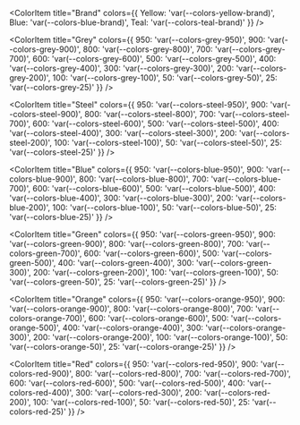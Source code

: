 
<Meta title="Lucy/Color Palette" />

<ColorPalette>
  <ColorItem
    title="Base"
    colors={{
      Black: 'var(--colors-base-black)',
      White: 'var(--colors-base-white)'
    }}
  />

  <ColorItem
    title="Brand"
    colors={{
      Yellow: 'var(--colors-yellow-brand)',
      Blue: 'var(--colors-blue-brand)',
      Teal: 'var(--colors-teal-brand)'
    }}
  />

  <ColorItem
    title="Grey"
    colors={{
      950: 'var(--colors-grey-950)',
      900: 'var(--colors-grey-900)',
      800: 'var(--colors-grey-800)',
      700: 'var(--colors-grey-700)',
      600: 'var(--colors-grey-600)',
      500: 'var(--colors-grey-500)',
      400: 'var(--colors-grey-400)',
      300: 'var(--colors-grey-300)',
      200: 'var(--colors-grey-200)',
      100: 'var(--colors-grey-100)',
      50: 'var(--colors-grey-50)',
      25: 'var(--colors-grey-25)'
    }}
  />

  <ColorItem
    title="Steel"
    colors={{
      950: 'var(--colors-steel-950)',
      900: 'var(--colors-steel-900)',
      800: 'var(--colors-steel-800)',
      700: 'var(--colors-steel-700)',
      600: 'var(--colors-steel-600)',
      500: 'var(--colors-steel-500)',
      400: 'var(--colors-steel-400)',
      300: 'var(--colors-steel-300)',
      200: 'var(--colors-steel-200)',
      100: 'var(--colors-steel-100)',
      50: 'var(--colors-steel-50)',
      25: 'var(--colors-steel-25)'
    }}
  />

  <ColorItem
    title="Blue"
    colors={{
      950: 'var(--colors-blue-950)',
      900: 'var(--colors-blue-900)',
      800: 'var(--colors-blue-800)',
      700: 'var(--colors-blue-700)',
      600: 'var(--colors-blue-600)',
      500: 'var(--colors-blue-500)',
      400: 'var(--colors-blue-400)',
      300: 'var(--colors-blue-300)',
      200: 'var(--colors-blue-200)',
      100: 'var(--colors-blue-100)',
      50: 'var(--colors-blue-50)',
      25: 'var(--colors-blue-25)'
    }}
  />

  <ColorItem
    title="Green"
    colors={{
      950: 'var(--colors-green-950)',
      900: 'var(--colors-green-900)',
      800: 'var(--colors-green-800)',
      700: 'var(--colors-green-700)',
      600: 'var(--colors-green-600)',
      500: 'var(--colors-green-500)',
      400: 'var(--colors-green-400)',
      300: 'var(--colors-green-300)',
      200: 'var(--colors-green-200)',
      100: 'var(--colors-green-100)',
      50: 'var(--colors-green-50)',
      25: 'var(--colors-green-25)'
    }}
  />

  <ColorItem
    title="Orange"
    colors={{
      950: 'var(--colors-orange-950)',
      900: 'var(--colors-orange-900)',
      800: 'var(--colors-orange-800)',
      700: 'var(--colors-orange-700)',
      600: 'var(--colors-orange-600)',
      500: 'var(--colors-orange-500)',
      400: 'var(--colors-orange-400)',
      300: 'var(--colors-orange-300)',
      200: 'var(--colors-orange-200)',
      100: 'var(--colors-orange-100)',
      50: 'var(--colors-orange-50)',
      25: 'var(--colors-orange-25)'
    }}
  />

  <ColorItem
    title="Red"
    colors={{
      950: 'var(--colors-red-950)',
      900: 'var(--colors-red-900)',
      800: 'var(--colors-red-800)',
      700: 'var(--colors-red-700)',
      600: 'var(--colors-red-600)',
      500: 'var(--colors-red-500)',
      400: 'var(--colors-red-400)',
      300: 'var(--colors-red-300)',
      200: 'var(--colors-red-200)',
      100: 'var(--colors-red-100)',
      50: 'var(--colors-red-50)',
      25: 'var(--colors-red-25)'
    }}
  />
</ColorPalette>